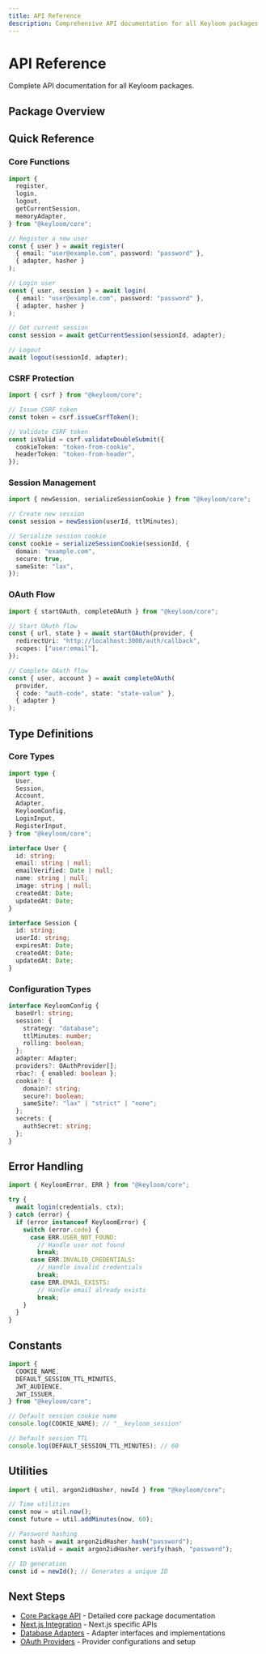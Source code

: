 ```yaml
---
title: API Reference
description: Comprehensive API documentation for all Keyloom packages
---
```



# API Reference

Complete API documentation for all Keyloom packages.

## Package Overview

<Cards>
  <Card
    title="@keyloom/core"
    href="/docs/api/core"
    description="Core authentication logic and utilities"
  />
  <Card
    title="@keyloom/nextjs"
    href="/docs/api/nextjs"
    description="Next.js integration and middleware"
  />
  <Card
    title="@keyloom/server"
    href="/docs/api/server"
    description="Standalone server implementation"
  />
  <Card
    title="@keyloom/adapters"
    href="/docs/api/adapters"
    description="Database adapters (Prisma, Memory, etc.)"
  />
  <Card
    title="@keyloom/providers"
    href="/docs/api/providers"
    description="OAuth providers (GitHub, Google, Discord)"
  />
  <Card
    title="@keyloom/cli"
    href="/docs/api/cli"
    description="Command-line tools and utilities"
  />
</Cards>

## Quick Reference

### Core Functions

```typescript
import {
  register,
  login,
  logout,
  getCurrentSession,
  memoryAdapter,
} from "@keyloom/core";

// Register a new user
const { user } = await register(
  { email: "user@example.com", password: "password" },
  { adapter, hasher }
);

// Login user
const { user, session } = await login(
  { email: "user@example.com", password: "password" },
  { adapter, hasher }
);

// Get current session
const session = await getCurrentSession(sessionId, adapter);

// Logout
await logout(sessionId, adapter);
```

### CSRF Protection

```typescript
import { csrf } from "@keyloom/core";

// Issue CSRF token
const token = csrf.issueCsrfToken();

// Validate CSRF token
const isValid = csrf.validateDoubleSubmit({
  cookieToken: "token-from-cookie",
  headerToken: "token-from-header",
});
```

### Session Management

```typescript
import { newSession, serializeSessionCookie } from "@keyloom/core";

// Create new session
const session = newSession(userId, ttlMinutes);

// Serialize session cookie
const cookie = serializeSessionCookie(sessionId, {
  domain: "example.com",
  secure: true,
  sameSite: "lax",
});
```

### OAuth Flow

```typescript
import { startOAuth, completeOAuth } from "@keyloom/core";

// Start OAuth flow
const { url, state } = await startOAuth(provider, {
  redirectUri: "http://localhost:3000/auth/callback",
  scopes: ["user:email"],
});

// Complete OAuth flow
const { user, account } = await completeOAuth(
  provider,
  { code: "auth-code", state: "state-value" },
  { adapter }
);
```

## Type Definitions

### Core Types

```typescript
import type {
  User,
  Session,
  Account,
  Adapter,
  KeyloomConfig,
  LoginInput,
  RegisterInput,
} from "@keyloom/core";

interface User {
  id: string;
  email: string | null;
  emailVerified: Date | null;
  name: string | null;
  image: string | null;
  createdAt: Date;
  updatedAt: Date;
}

interface Session {
  id: string;
  userId: string;
  expiresAt: Date;
  createdAt: Date;
  updatedAt: Date;
}
```

### Configuration Types

```typescript
interface KeyloomConfig {
  baseUrl: string;
  session: {
    strategy: "database";
    ttlMinutes: number;
    rolling: boolean;
  };
  adapter: Adapter;
  providers?: OAuthProvider[];
  rbac?: { enabled: boolean };
  cookie?: {
    domain?: string;
    secure?: boolean;
    sameSite?: "lax" | "strict" | "none";
  };
  secrets: {
    authSecret: string;
  };
}
```

## Error Handling

```typescript
import { KeyloomError, ERR } from "@keyloom/core";

try {
  await login(credentials, ctx);
} catch (error) {
  if (error instanceof KeyloomError) {
    switch (error.code) {
      case ERR.USER_NOT_FOUND:
        // Handle user not found
        break;
      case ERR.INVALID_CREDENTIALS:
        // Handle invalid credentials
        break;
      case ERR.EMAIL_EXISTS:
        // Handle email already exists
        break;
    }
  }
}
```

## Constants

```typescript
import {
  COOKIE_NAME,
  DEFAULT_SESSION_TTL_MINUTES,
  JWT_AUDIENCE,
  JWT_ISSUER,
} from "@keyloom/core";

// Default session cookie name
console.log(COOKIE_NAME); // "__keyloom_session"

// Default session TTL
console.log(DEFAULT_SESSION_TTL_MINUTES); // 60
```

## Utilities

```typescript
import { util, argon2idHasher, newId } from "@keyloom/core";

// Time utilities
const now = util.now();
const future = util.addMinutes(now, 60);

// Password hashing
const hash = await argon2idHasher.hash("password");
const isValid = await argon2idHasher.verify(hash, "password");

// ID generation
const id = newId(); // Generates a unique ID
```

## Next Steps

- [Core Package API](/docs/api/core) - Detailed core package documentation
- [Next.js Integration](/docs/api/nextjs) - Next.js specific APIs
- [Database Adapters](/docs/api/adapters) - Adapter interfaces and implementations
- [OAuth Providers](/docs/api/providers) - Provider configurations and setup

